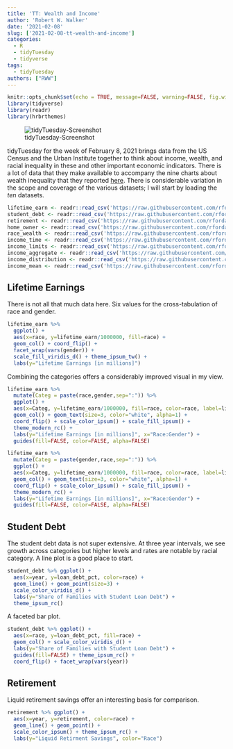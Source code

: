 ```yaml
---
title: 'TT: Wealth and Income'
author: 'Robert W. Walker'
date: '2021-02-08'
slug: ['2021-02-08-tt-wealth-and-income']
categories:
  - R
  - tidyTuesday
  - tidyverse
tags:
  - tidyTuesday
authors: ["RWW"]
---
```


```r
knitr::opts_chunk$set(echo = TRUE, message=FALSE, warning=FALSE, fig.width=8, fig.height=6)
library(tidyverse)
library(readr)
library(hrbrthemes)
```

![tidyTuesday-Screenshot](img/TTScreen.png)

tidyTuesday for the week of February 8, 2021 brings data from the US Census and the Urban Institute together to think about income, wealth, and racial inequality in these and other important economic indicators.  There is a lot of data that they make available to accompany the nine charts about wealth inequality that they reported [here](https://apps.urban.org/features/wealth-inequality-charts/).  There is considerable variation in the scope and coverage of the various datasets;  I will start by loading the *ten* datasets.

```r
lifetime_earn <- readr::read_csv('https://raw.githubusercontent.com/rfordatascience/tidytuesday/master/data/2021/2021-02-09/lifetime_earn.csv')
student_debt <- readr::read_csv('https://raw.githubusercontent.com/rfordatascience/tidytuesday/master/data/2021/2021-02-09/student_debt.csv')
retirement <- readr::read_csv('https://raw.githubusercontent.com/rfordatascience/tidytuesday/master/data/2021/2021-02-09/retirement.csv')
home_owner <- readr::read_csv('https://raw.githubusercontent.com/rfordatascience/tidytuesday/master/data/2021/2021-02-09/home_owner.csv')
race_wealth <- readr::read_csv('https://raw.githubusercontent.com/rfordatascience/tidytuesday/master/data/2021/2021-02-09/race_wealth.csv')
income_time <- readr::read_csv('https://raw.githubusercontent.com/rfordatascience/tidytuesday/master/data/2021/2021-02-09/income_time.csv')
income_limits <- readr::read_csv('https://raw.githubusercontent.com/rfordatascience/tidytuesday/master/data/2021/2021-02-09/income_limits.csv')
income_aggregate <- readr::read_csv('https://raw.githubusercontent.com/rfordatascience/tidytuesday/master/data/2021/2021-02-09/income_aggregate.csv')
income_distribution <- readr::read_csv('https://raw.githubusercontent.com/rfordatascience/tidytuesday/master/data/2021/2021-02-09/income_distribution.csv')
income_mean <- readr::read_csv('https://raw.githubusercontent.com/rfordatascience/tidytuesday/master/data/2021/2021-02-09/income_mean.csv')
```

## Lifetime Earnings

There is not all that much data here.  Six values for the cross-tabulation of race and gender.

```r
lifetime_earn %>% 
  ggplot() + 
  aes(x=race, y=lifetime_earn/1000000, fill=race) + 
  geom_col() + coord_flip() + 
  facet_wrap(vars(gender)) + 
  scale_fill_viridis_d() + theme_ipsum_tw() + 
  labs(y="Lifetime Earnings [in millions]")
```

Combining the categories offers a considerably improved visual in my view.

```r
lifetime_earn %>% 
  mutate(Categ = paste(race,gender,sep=":")) %>% 
  ggplot() + 
  aes(x=Categ, y=lifetime_earn/1000000, fill=race, color=race, label=lifetime_earn/1000000, alpha=0.2) + 
  geom_col() + geom_text(size=3, color="white", alpha=1) + 
  coord_flip() + scale_color_ipsum() + scale_fill_ipsum() + 
  theme_modern_rc() + 
  labs(y="Lifetime Earnings [in millions]", x="Race:Gender") + 
  guides(fill=FALSE, color=FALSE, alpha=FALSE)
```

```r
lifetime_earn %>% 
  mutate(Categ = paste(gender,race,sep=":")) %>% 
  ggplot() + 
  aes(x=Categ, y=lifetime_earn/1000000, fill=race, color=race, label=lifetime_earn/1000000, alpha=0.2) + 
  geom_col() + geom_text(size=3, color="white", alpha=1) + 
  coord_flip() + scale_color_ipsum() + scale_fill_ipsum() + 
  theme_modern_rc() + 
  labs(y="Lifetime Earnings [in millions]", x="Race:Gender") +
  guides(fill=FALSE, color=FALSE, alpha=FALSE)
```

## Student Debt

The student debt data is not super extensive.  At three year intervals, we see growth across categories but higher levels and rates are notable by racial category.  A line plot is a good place to start.

```r
student_debt %>% ggplot() + 
  aes(x=year, y=loan_debt_pct, color=race) + 
  geom_line() + geom_point(size=3) + 
  scale_color_viridis_d() + 
  labs(y="Share of Families with Student Loan Debt") + 
  theme_ipsum_rc()
```

A faceted bar plot.

```r
student_debt %>% ggplot() + 
  aes(x=race, y=loan_debt_pct, fill=race) + 
  geom_col() + scale_color_viridis_d() + 
  labs(y="Share of Families with Student Loan Debt") + 
  guides(fill=FALSE) + theme_ipsum_rc() + 
  coord_flip() + facet_wrap(vars(year))
```

## Retirement

Liquid retirement savings offer an interesting basis for comparison.

```r
retirement %>% ggplot() + 
  aes(x=year, y=retirement, color=race) + 
  geom_line() + geom_point() + 
  scale_color_ipsum() + theme_ipsum_rc() + 
  labs(y="Liquid Retirment Savings", color="Race")
```
